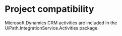 ﻿# Project compatibility

Microsoft Dynamics CRM activities are included in the
                UiPath.IntegrationService.Activities package.




|  |
| ---
